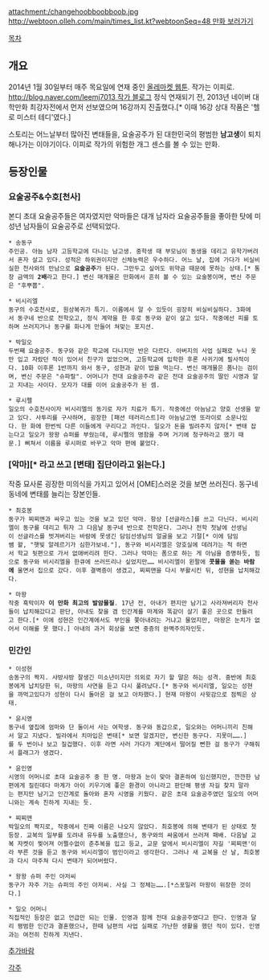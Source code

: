 attachment:/changehoobboobboob.jpg
[[http://webtoon.olleh.com/main/times_list.kt?webtoonSeq=48 만화 보러가기]]

[[목차]]

== 개요 ==
2014년 1월 30일부터 매주 목요일에 연재 중인 [[올레마켓 웹툰]]. 작가는 이피로. [[http://blog.naver.com/leemj7013 작가 블로그]] 정식 연재되기 전, 2013년 네이버 대학만화 최강자전에서 먼저 선보였으며 16강까지 진출했다.[* 이때 16강 상대 작품은 '헬로 미스터 테디'였다.]

스토리는 어느날부터 많아진 변태들을, 요술공주가 된 대한민국의 평범한 '''남고생'''이 퇴치해나가는 이야기이다. 이피로 작가의 위험한 개그 센스를 볼 수 있는 만화.

== 등장인물 ==
=== 요술공주&수호[천사] ===
본디 초대 요술공주들은 여자였지만 악마들은 대개 남자라 요술공주들을 좋아한 탓에 미성년 남자들이 요술공주로 선택되었다.

 * 송동구
 주인공. 아늠 남자 고등학교에 다니는 남고생. 중학생 때 부모님이 동생을 데리고 유학가버려서 혼자 살고 있다. 성적은 하위권이지만 신체능력은 우수하다. 어느 날, 집에 가다가 비실비실한 천사와의 만남으로 '''요술공주'''가 된다. 그만두고 싶어도 위약금 때문에 못하는 상태.[* 통장 금액의 '''2배'''라고 한다.] 변신 매개물은 만화에서 흔히 볼 수 있는 요술봉이며, 변신 주문은 "후뿌뿝".

 * 비시리엘
 동구의 수호천사로, 원상복귀가 특기. 이름에서 알 수 있듯이 굉장히 비실비실하다. 3화에서 동구네 반으로 전학오고, 정식 계약을 한 후로 동구와 같이 살고 있다. 작중에선 피를 토하며 쓰러지거나 동구를 화나게 만들어 쳐맞는 포지션.

 * 박일오
 두번째 요술공주. 동구와 같은 학교에 다니지만 반은 다르다. 아버지의 사업 실패로 누나 옷만 입고 자랐던 적이 있어서 친구가 없었으며, 고등학교에 입학한 후론 사귀기에 필사적이다. 10화 이후론 1반까지 와서 동구, 성현과 같이 밥을 먹는다. 변신 매개물은 폼나는 검이며, 변신 주문은 "슈파랄". 어머니가 전대 요술공주라 같은 전대 요술공주의 딸인 시영과 알고 지내는 사이다. 모자가 대를 이어 요술공주가 된 셈.

 * 루시펠
 일오의 수호천사이자 비시리엘의 동기로 자가 치료가 특기. 작중에선 아늠남고 양호 선생을 맡고 있다. 사투리를 구사하며, 굉장한 [패션 테러리스트]라 아늠남고엔 또라이로 소문나있다. 한 화에 한번씩 다른 이들에게 구리다고 까인다. 일오가 돈을 빌려주지 않자[* 변태 잡는다고 일오가 왕왕 슈퍼를 부쉈는데, 루시펠의 명함을 주며 거기에 청구하라고 했기 때문.] 삐쳐서 이름을 루시퍼로 바꾸고 악마 편에 붙었다.

=== [악마][* 라고 쓰고 '''[변태] 집단'''이라고 읽는다.] ===
작중 묘사론 굉장한 미의식을 가지고 있어서 [OME]스러운 것을 보면 쓰러진다. 동구네 동네에 변태를 늘리는 장본인들.

 * 최호봉
 동구가 찌찌맨과 싸우고 있는 것을 보고 있던 악마. 항상 [선글라스]를 쓰고 다닌다. 비시리엘이 동구를 데리고 튀자 그 다음날 동구네 반으로 전학온다. 그러나 전학 첫날에 선생님이 선글라스를 벗겨버리는 바람에 못생긴 담임선생님의 얼굴을 보고 기절[* 이에 담임쌤 왈, "햇빛 알레르기가 심한가보네."], 동구와 비시리엘은 양호실에 데려가는 척 하면서 학교 뒷편으로 가서 없애버리려 한다. 그러나 악마는 폼으로 하는 게 아님을 증명하듯, 힘으로 동구와 비시리엘을 한큐에 쓰러뜨리나 싶었지만…… 비시리엘이 왼팔에 '''콧물을 쏟는 바람에''' 울면서 집으로 갔다. 이후 결벽증이 생겼고, 찌찌맨을 다시 부활시킨 뒤, 성현을 납치해갔다.

 * 마왕
 작중 흑막이자 '''이 만화 최고의 발암물질'''. 17년 전, 아내가 편지만 남기고 사라져버리자 천사들이 납치해갔다고 판단, 아내도 찾을 겸 인간계를 마계와 똑같이 살기 좋은 곳으로 만들려고 한다.[* 이에 성현은 인간계에서도 부인을 쫓아내려는 거냐고 물었지만, 마왕은 눈치가 없어서 이해를 못 했다.] 아내의 과거 회상을 보면 중증의 완벽주의자인듯.

=== 민간인 ===
 * 이성현
 송동구의 짝지. 샤방샤방 잘생긴 미소년이지만 의외로 자기 할 말은 하는 성격. 중반에 최호봉에게 납치당한 뒤, 마왕의 사연을 듣고 다시 풀려났다.[* 동구와 비시리엘, 일오는 성현을 까먹고있다가 성현이 다시 돌아온 걸 보고 아차했다.] 현재 마왕이 사윗감으로 점찍은 상태.

 * 윤시영
 동구네 옆집에 엄마와 단 둘이서 사는 여학생. 동구와 동갑으로, 일오와는 어머니끼리 친해서 알고 지냈다. 빌라에서 치마입은 변태[* 보면 알겠지만, 변신한 동구다. 지못미…….]를 두 번이나 보고 질겁했다. 이후 라면 사러 가다가 계단에서 떨어질 뻔한 걸 동구가 구해줘서 플래그가 생겼다.

 * 윤인영
 시영의 어머니로 초대 요술공주 중 한 명. 마왕과 눈이 맞아 결혼하여 임신했지만, 깐깐한 남편에게 질린데다 마계가 아이 키우기에 좋은 환경이 아니라고 판단해 평생 자길 찾지 말라는 편지만 남기고 인간계로 돌아와 혼자 시영을 키웠다. 같은 초대 요술공주였던 일오의 어머니와는 계속 친하게 지내는 듯.

 * 찌찌맨
 박일오의 짝지로, 작중에서 진짜 이름은 나오지 않았다. 최호봉에 의해 변태가 된 상태로 첫등장. 교복의 일부를 도려내 유두를 노출했으나, 동구와의 싸움에서 쓰러져 패배. 다음날 교복 자켓이 찢어져 어쩔수없이 춘추복을 입고 등교, 교문 앞에서 비시리엘이 자길 '찌찌맨'이라 부른 것을 듣고 동구와 비시리엘이 범인이라고 생각한다. 그러나 새 교복을 산 날, 최호봉과 다시 마주쳐 다시 변태가 되어버렸다.

 * 왕왕 슈퍼 주인 아저씨
 동구가 자주 가는 슈퍼의 주인 아저씨. 사실 그 정체는…….[*스포일러 마왕이 위장한 것이다.]

 * 일오 어머니
 직접적인 등장은 없고 언급만 되는 인물. 인영과 함께 전대 요술공주였다고 한다. 인영과 달리 평범한 인간과 결혼했으나, 한때 남편의 사업 실패로 가난한 생활을 했던 적이 있다. 인영과는 여전히 친하게 지낸다.

[[추가바람]]


[[각주]]
